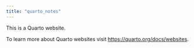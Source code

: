 ```yaml
---
title: "quarto_notes"
---
```


This is a Quarto website.

To learn more about Quarto websites visit <https://quarto.org/docs/websites>.
